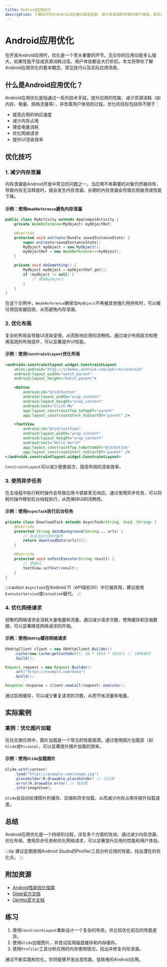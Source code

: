 ```yaml
---
title: Android应用优化
description: 了解如何优化Android应用以提高性能、减少资源消耗并提升用户体验。本文适合初学者，涵盖优化技巧、实际案例和代码示例。
---
```


# Android应用优化

在开发Android应用时，优化是一个至关重要的环节。无论你的应用功能多么强大，如果性能不佳或资源消耗过高，用户体验都会大打折扣。本文将带你了解Android应用优化的基本概念、常见技巧以及实际应用场景。

## 什么是Android应用优化？

Android应用优化是指通过一系列技术手段，提升应用的性能、减少资源消耗（如内存、电量、网络流量等），并改善用户体验的过程。优化的目标包括但不限于：

- 提高应用的响应速度
- 减少内存占用
- 降低电量消耗
- 优化网络请求
- 提升UI渲染效率

## 优化技巧

### 1. 减少内存泄漏

内存泄漏是Android开发中常见的问题之一。当应用不再需要的对象仍然被持有，导致内存无法释放时，就会发生内存泄漏。长期的内存泄漏会导致应用崩溃或性能下降。

#### 示例：使用`WeakReference`避免内存泄漏

```java
public class MyActivity extends AppCompatActivity {
    private WeakReference<MyObject> myObjectRef;

    @Override
    protected void onCreate(Bundle savedInstanceState) {
        super.onCreate(savedInstanceState);
        MyObject myObject = new MyObject();
        myObjectRef = new WeakReference<>(myObject);
    }

    private void doSomething() {
        MyObject myObject = myObjectRef.get();
        if (myObject != null) {
            // 使用myObject
        }
    }
}
```

在这个示例中，`WeakReference`确保当`MyObject`不再被其他强引用持有时，可以被垃圾回收器回收，从而避免内存泄漏。

### 2. 优化布局

复杂的布局会导致UI渲染变慢，从而影响应用的流畅性。通过减少布局层次和使用高效的布局组件，可以显著提升UI性能。

#### 示例：使用`ConstraintLayout`优化布局

```xml
<androidx.constraintlayout.widget.ConstraintLayout
    xmlns:android="http://schemas.android.com/apk/res/android"
    android:layout_width="match_parent"
    android:layout_height="match_parent">

    <Button
        android:id="@+id/button"
        android:layout_width="wrap_content"
        android:layout_height="wrap_content"
        android:text="Click Me"
        app:layout_constraintTop_toTopOf="parent"
        app:layout_constraintStart_toStartOf="parent" />

    <TextView
        android:id="@+id/textView"
        android:layout_width="wrap_content"
        android:layout_height="wrap_content"
        android:text="Hello World"
        app:layout_constraintTop_toBottomOf="@id/button"
        app:layout_constraintStart_toStartOf="parent" />
</androidx.constraintlayout.widget.ConstraintLayout>
```

`ConstraintLayout`可以减少嵌套层次，提高布局的渲染效率。

### 3. 使用异步任务

在主线程中执行耗时操作会导致应用卡顿甚至无响应。通过使用异步任务，可以将耗时操作移到后台线程执行，从而保持UI的流畅性。

#### 示例：使用`AsyncTask`执行后台任务

```java
private class DownloadTask extends AsyncTask<String, Void, String> {
    @Override
    protected String doInBackground(String... urls) {
        // 在后台执行耗时操作
        return downloadData(urls[0]);
    }

    @Override
    protected void onPostExecute(String result) {
        // 更新UI
        textView.setText(result);
    }
}
```

:::caution
`AsyncTask`在Android 11（API级别30）中已被弃用，建议使用`ExecutorService`或`Coroutine`替代。
:::

### 4. 优化网络请求

频繁的网络请求会消耗大量电量和流量。通过减少请求次数、使用缓存和压缩数据，可以显著降低网络请求的开销。

#### 示例：使用`OkHttp`缓存网络请求

```java
OkHttpClient client = new OkHttpClient.Builder()
    .cache(new Cache(getCacheDir(), 10 * 1024 * 1024)) // 10MB缓存
    .build();

Request request = new Request.Builder()
    .url("https://example.com/data")
    .build();

Response response = client.newCall(request).execute();
```

通过启用缓存，可以减少重复请求的次数，从而节省流量和电量。

## 实际案例

### 案例：优化图片加载

在社交类应用中，图片加载是一个常见的性能瓶颈。通过使用图片加载库（如`Glide`或`Picasso`），可以显著提升图片加载的效率。

#### 示例：使用`Glide`加载图片

```java
Glide.with(context)
    .load("https://example.com/image.jpg")
    .placeholder(R.drawable.placeholder) // 占位图
    .error(R.drawable.error) // 错误图
    .into(imageView);
```

`Glide`会自动处理图片的缓存、压缩和异步加载，从而减少内存占用并提升加载速度。

## 总结

Android应用优化是一个持续的过程，涉及多个方面的改进。通过减少内存泄漏、优化布局、使用异步任务和优化网络请求，可以显著提升应用的性能和用户体验。

:::tip
建议定期使用Android Studio的Profiler工具分析应用的性能，找出潜在的优化点。
:::

## 附加资源

- [Android性能优化指南](https://developer.android.com/topic/performance)
- [Glide官方文档](https://bumptech.github.io/glide/)
- [OkHttp官方文档](https://square.github.io/okhttp/)

## 练习

1. 使用`ConstraintLayout`重新设计一个复杂的布局，并比较优化前后的性能差异。
2. 使用`Glide`加载图片，并尝试启用磁盘缓存和内存缓存。
3. 使用`Profiler`工具分析应用的内存使用情况，找出并修复内存泄漏。

通过不断实践和优化，你将能够开发出高性能、低耗电的Android应用。
